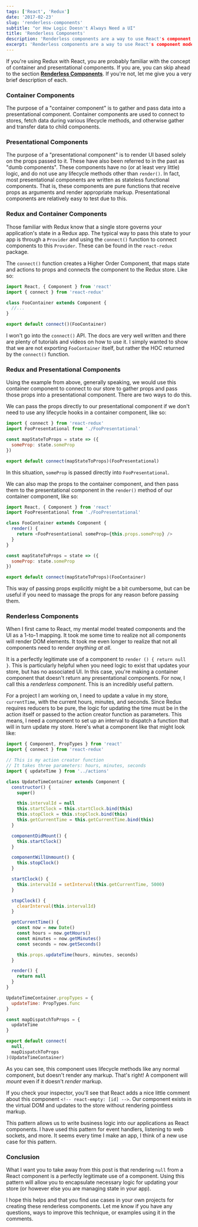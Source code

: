 ```yaml
---
tags: ['React', 'Redux']
date: '2017-02-23'
slug: 'renderless-components'
subtitle: "or How Logic Doesn't Always Need a UI"
title: 'Renderless Components'
description: 'Renderless components are a way to use React's component model for side effects and logic that isn't mapped directly to your UI'
excerpt: 'Renderless components are a way to use React's component model for side effects and logic that isn't mapped directly to your UI'
---
```


If you're using Redux with React, you are probably familiar with the concept of container and presentational components. If you are, you can skip ahead to the section [**Renderless Components**](#renderless-components). If you're not, let me give you a very brief description of each.

### Container Components

The purpose of a "container component" is to gather and pass data into a presentational component. Container components are used to connect to stores, fetch data during various lifecycle methods, and otherwise gather and transfer data to child components.

### Presentational Components

The purpose of a "presentational component" is to render UI based solely on the props passed to it. These have also been referred to in the past as "dumb components". These components have no (or at least very little) logic, and do not use any lifecycle methods other than `render()`. In fact, most presentational components are written as stateless functional components. That is, these components are pure functions that receive props as arguments and render appropriate markup. Presentational components are relatively easy to test due to this.

### Redux and Container Components

Those familiar with Redux know that a single store governs your application's state in a Redux app. The typical way to pass this state to your app is through a `Provider` and using the `connect()` function to connect components to this `Provider`. These can be found in the `react-redux` package.

The `connect()` function creates a Higher Order Component, that maps state and actions to props and connects the component to the Redux store. Like so:

```javascript
import React, { Component } from 'react'
import { connect } from 'react-redux'

class FooContainer extends Component {
  //...
}

export default connect()(FooContainer)
```

I won't go into the `connect()` API. The docs are very well written and there are plenty of tutorials and videos on how to use it. I simply wanted to show that we are not exporting `FooContainer` itself, but rather the HOC returned by the `connect()` function.

### Redux and Presentational Components

Using the example from above, generally speaking, we would use this container component to connect to our store to gather props and pass those props into a presentational component. There are two ways to do this.

We can pass the props directly to our presentational component if we don't need to use any lifecycle hooks in a container component, like so:

```javascript
import { connect } from 'react-redux'
import FooPresentational from './FooPresentational'

const mapStateToProps = state => ({
  someProp: state.someProp
})

export default connect(mapStateToProps)(FooPresentational)
```

In this situation, `someProp` is passed directly into `FooPresentational`.

We can also map the props to the container component, and then pass them to the presentational component in the `render()` method of our container component, like so:

```javascript
import React, { Component } from 'react'
import FooPresentational from './FooPresentational'

class FooContainer extends Component {
  render() {
    return <FooPresentational someProp={this.props.someProp} />
  }
}

const mapStateToProps = state => ({
  someProp: state.someProp
})

export default connect(mapStateToProps)(FooContainer)
```

This way of passing props explicitly might be a bit cumbersome, but can be useful if you need to massage the props for any reason before passing them.

### Renderless Components

When I first came to React, my mental model treated components and the UI as a 1-to-1 mapping. It took me some time to realize not all components will render DOM elements. It took me even longer to realize that not all components need to render _anything at all_.

It is a perfectly legitimate use of a component to `render () { return null }`. This is particularly helpful when you need logic to exist that updates your store, but has no associated UI. In this case, you're making a container component that doesn't return any presentational components. For now, I call this a _renderless component_. This is an incredibly useful pattern.

For a project I am working on, I need to update a value in my store, `currentTime`, with the current hours, minutes, and seconds. Since Redux requires reducers to be pure, the logic for updating the time must be in the action itself or passed to the action creator function as parameters. This means, I need a component to set up an interval to dispatch a function that will in turn update my store. Here's what a component like that might look like:

```javascript
import { Component, PropTypes } from 'react'
import { connect } from 'react-redux'

// This is my action creator function
// It takes three parameters: hours, minutes, seconds
import { updateTime } from '../actions'

class UpdateTimeContainer extends Component {
  constructor() {
    super()

    this.intervalId = null
    this.startClock = this.startClock.bind(this)
    this.stopClock = this.stopClock.bind(this)
    this.getCurrentTime = this.getCurrentTime.bind(this)
  }

  componentDidMount() {
    this.startClock()
  }

  componentWillUnmount() {
    this.stopClock()
  }

  startClock() {
    this.intervalId = setInterval(this.getCurrentTime, 5000)
  }

  stopClock() {
    clearInterval(this.intervalId)
  }

  getCurrentTime() {
    const now = new Date()
    const hours = now.getHours()
    const minutes = now.getMinutes()
    const seconds = now.getSeconds()

    this.props.updateTime(hours, minutes, seconds)
  }

  render() {
    return null
  }
}

UpdateTimeContainer.propTypes = {
  updateTime: PropTypes.func
}

const mapDispatchToProps = {
  updateTime
}

export default connect(
  null,
  mapDispatchToProps
)(UpdateTimeContainer)
```

As you can see, this component uses lifecycle methods like any normal component, but doesn't render any markup. That's right! A component will _mount_ even if it doesn't _render_ markup.

If you check your inspector, you'll see that React adds a nice little comment about this component `<!-- react-empty: [id] -->`. Our component exists in the virtual DOM and updates to the store without rendering pointless markup.

This pattern allows us to write business logic into our applications as React components. I have used this pattern for event handlers, listening to web sockets, and more. It seems every time I make an app, I think of a new use case for this pattern.

### Conclusion

What I want you to take away from this post is that rendering `null` from a React component is a perfectly legitimate use of a component. Using this pattern will allow you to encapsulate necessary logic for updating your store (or however else you are managing state in your app).

I hope this helps and that you find use cases in your own projects for creating these renderless components. Let me know if you have any questions, ways to improve this technique, or examples using it in the comments.
